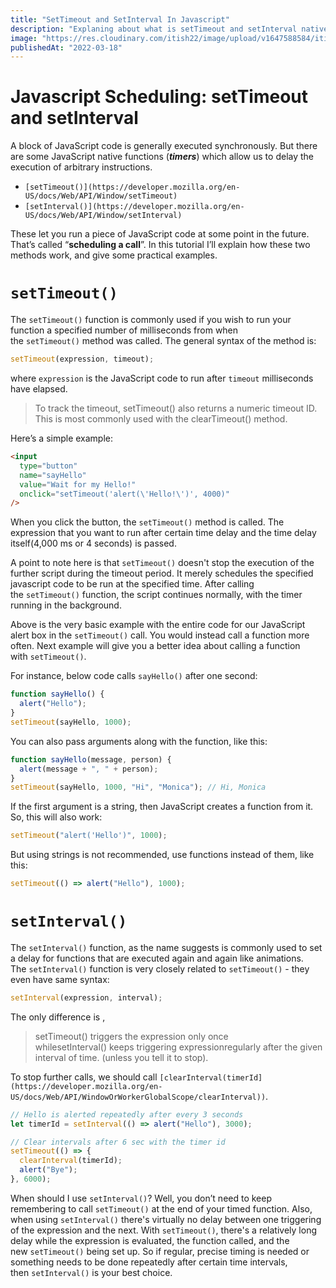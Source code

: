 ```yaml
---
title: "SetTimeout and SetInterval In Javascript"
description: "Explaning about what is setTimeout and setInterval native function in javascript ."
image: "https://res.cloudinary.com/itish22/image/upload/v1647588584/itishprasad/blogImage/photo-1542995470-870e12e7e14f_jdohvm.avif"
publishedAt: "2022-03-18"
---
```


# **Javascript Scheduling: setTimeout and setInterval**

A block of JavaScript code is generally executed synchronously. But there are some JavaScript native functions (**_timers_**) which allow us to delay the execution of arbitrary instructions.

- `[setTimeout()](https://developer.mozilla.org/en-US/docs/Web/API/Window/setTimeout)`
- `[setInterval()](https://developer.mozilla.org/en-US/docs/Web/API/Window/setInterval)`

These let you run a piece of JavaScript code at some point in the future. That’s called “**scheduling a call**”. In this tutorial I’ll explain how these two methods work, and give some practical examples.

# **`setTimeout()`**

The `setTimeout()` function is commonly used if you wish to run your function a specified number of milliseconds from when the `setTimeout()` method was called. The general syntax of the method is:

```js
setTimeout(expression, timeout);
```

where `expression` is the JavaScript code to run after `timeout` milliseconds have elapsed.

> To track the timeout, setTimeout() also returns a numeric timeout ID. This is most commonly used with the clearTimeout() method.

Here’s a simple example:

```html
<input
  type="button"
  name="sayHello"
  value="Wait for my Hello!"
  onclick="setTimeout('alert(\'Hello!\')', 4000)"
/>
```

When you click the button, the `setTimeout()` method is called. The expression that you want to run after certain time delay and the time delay itself(4,000 ms or 4 seconds) is passed.

A point to note here is that `setTimeout()` doesn't stop the execution of the further script during the timeout period. It merely schedules the specified javascript code to be run at the specified time. After calling the `setTimeout()` function, the script continues normally, with the timer running in the background.

Above is the very basic example with the entire code for our JavaScript alert box in the `setTimeout()` call. You would instead call a function more often. Next example will give you a better idea about calling a function with `setTimeout()`.

For instance, below code calls `sayHello()` after one second:

```js
function sayHello() {
  alert("Hello");
}
setTimeout(sayHello, 1000);
```

You can also pass arguments along with the function, like this:

```js
function sayHello(message, person) {
  alert(message + ", " + person);
}
setTimeout(sayHello, 1000, "Hi", "Monica"); // Hi, Monica
```

If the first argument is a string, then JavaScript creates a function from it. So, this will also work:

```js
setTimeout("alert('Hello')", 1000);
```

But using strings is not recommended, use functions instead of them, like this:

```js
setTimeout(() => alert("Hello"), 1000);
```

# **`setInterval()`**

The `setInterval()` function, as the name suggests is commonly used to set a delay for functions that are executed again and again like animations. The `setInterval()` function is very closely related to `setTimeout()` - they even have same syntax:

```js
setInterval(expression, interval);
```

The only difference is ,

> setTimeout() triggers the expression only once whilesetInterval() keeps triggering expressionregularly after the given interval of time. (unless you tell it to stop).

To stop further calls, we should call `[clearInterval(timerId](https://developer.mozilla.org/en-US/docs/Web/API/WindowOrWorkerGlobalScope/clearInterval))`.

```js
// Hello is alerted repeatedly after every 3 seconds
let timerId = setInterval(() => alert("Hello"), 3000);

// Clear intervals after 6 sec with the timer id
setTimeout(() => {
  clearInterval(timerId);
  alert("Bye");
}, 6000);
```

When should I use `setInterval()`? Well, you don’t need to keep remembering to call `setTimeout()` at the end of your timed function. Also, when using `setInterval()` there's virtually no delay between one triggering of the expression and the next. With `setTimeout()`, there's a relatively long delay while the expression is evaluated, the function called, and the new `setTimeout()` being set up. So if regular, precise timing is needed or something needs to be done repeatedly after certain time intervals, then `setInterval()` is your best choice.
